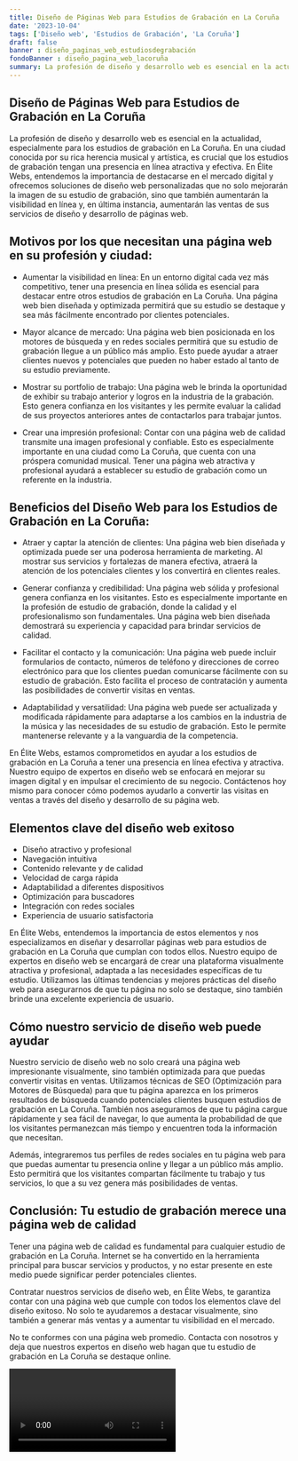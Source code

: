 ```yaml
---
title: Diseño de Páginas Web para Estudios de Grabación en La Coruña
date: '2023-10-04'
tags: ['Diseño web', 'Estudios de Grabación', 'La Coruña']
draft: false
banner : diseño_paginas_web_estudiosdegrabación
fondoBanner : diseño_pagina_web_lacoruña
summary: La profesión de diseño y desarrollo web es esencial en la actualidad, especialmente para los estudios de grabación en La Coruña. En una ciudad conocida por su rica herencia musical y artística, es crucial que los estudios de grabación tengan una presencia en línea atractiva y efectiva. En Élite Webs, entendemos la importancia de destacarse en el mercado digital y ofrecemos soluciones de diseño web personalizadas que no solo mejorarán la imagen de su estudio de grabación, sino que también aumentarán la visibilidad en línea y, en última instancia, aumentarán las ventas de sus servicios de diseño y desarrollo de páginas web.
---
```


## Diseño de Páginas Web para Estudios de Grabación en La Coruña

La profesión de diseño y desarrollo web es esencial en la actualidad, especialmente para los estudios de grabación en La Coruña. En una ciudad conocida por su rica herencia musical y artística, es crucial que los estudios de grabación tengan una presencia en línea atractiva y efectiva. En Élite Webs, entendemos la importancia de destacarse en el mercado digital y ofrecemos soluciones de diseño web personalizadas que no solo mejorarán la imagen de su estudio de grabación, sino que también aumentarán la visibilidad en línea y, en última instancia, aumentarán las ventas de sus servicios de diseño y desarrollo de páginas web.

## Motivos por los que necesitan una página web en su profesión y ciudad:

- Aumentar la visibilidad en línea: En un entorno digital cada vez más competitivo, tener una presencia en línea sólida es esencial para destacar entre otros estudios de grabación en La Coruña. Una página web bien diseñada y optimizada permitirá que su estudio se destaque y sea más fácilmente encontrado por clientes potenciales.

- Mayor alcance de mercado: Una página web bien posicionada en los motores de búsqueda y en redes sociales permitirá que su estudio de grabación llegue a un público más amplio. Esto puede ayudar a atraer clientes nuevos y potenciales que pueden no haber estado al tanto de su estudio previamente.

- Mostrar su portfolio de trabajo: Una página web le brinda la oportunidad de exhibir su trabajo anterior y logros en la industria de la grabación. Esto genera confianza en los visitantes y les permite evaluar la calidad de sus proyectos anteriores antes de contactarlos para trabajar juntos.

- Crear una impresión profesional: Contar con una página web de calidad transmite una imagen profesional y confiable. Esto es especialmente importante en una ciudad como La Coruña, que cuenta con una próspera comunidad musical. Tener una página web atractiva y profesional ayudará a establecer su estudio de grabación como un referente en la industria.

## Beneficios del Diseño Web para los Estudios de Grabación en La Coruña:

- Atraer y captar la atención de clientes: Una página web bien diseñada y optimizada puede ser una poderosa herramienta de marketing. Al mostrar sus servicios y fortalezas de manera efectiva, atraerá la atención de los potenciales clientes y los convertirá en clientes reales.

- Generar confianza y credibilidad: Una página web sólida y profesional genera confianza en los visitantes. Esto es especialmente importante en la profesión de estudio de grabación, donde la calidad y el profesionalismo son fundamentales. Una página web bien diseñada demostrará su experiencia y capacidad para brindar servicios de calidad.

- Facilitar el contacto y la comunicación: Una página web puede incluir formularios de contacto, números de teléfono y direcciones de correo electrónico para que los clientes puedan comunicarse fácilmente con su estudio de grabación. Esto facilita el proceso de contratación y aumenta las posibilidades de convertir visitas en ventas.

- Adaptabilidad y versatilidad: Una página web puede ser actualizada y modificada rápidamente para adaptarse a los cambios en la industria de la música y las necesidades de su estudio de grabación. Esto le permite mantenerse relevante y a la vanguardia de la competencia.

En Élite Webs, estamos comprometidos en ayudar a los estudios de grabación en La Coruña a tener una presencia en línea efectiva y atractiva. Nuestro equipo de expertos en diseño web se enfocará en mejorar su imagen digital y en impulsar el crecimiento de su negocio. Contáctenos hoy mismo para conocer cómo podemos ayudarlo a convertir las visitas en ventas a través del diseño y desarrollo de su página web.

<GifSeo />

<Cta />

## Elementos clave del diseño web exitoso

- Diseño atractivo y profesional
- Navegación intuitiva
- Contenido relevante y de calidad
- Velocidad de carga rápida
- Adaptabilidad a diferentes dispositivos
- Optimización para buscadores
- Integración con redes sociales
- Experiencia de usuario satisfactoria

En Élite Webs, entendemos la importancia de estos elementos y nos especializamos en diseñar y desarrollar páginas web para estudios de grabación en La Coruña que cumplan con todos ellos. Nuestro equipo de expertos en diseño web se encargará de crear una plataforma visualmente atractiva y profesional, adaptada a las necesidades específicas de tu estudio. Utilizamos las últimas tendencias y mejores prácticas del diseño web para asegurarnos de que tu página no solo se destaque, sino también brinde una excelente experiencia de usuario.

## Cómo nuestro servicio de diseño web puede ayudar

Nuestro servicio de diseño web no solo creará una página web impresionante visualmente, sino también optimizada para que puedas convertir visitas en ventas. Utilizamos técnicas de SEO (Optimización para Motores de Búsqueda) para que tu página aparezca en los primeros resultados de búsqueda cuando potenciales clientes busquen estudios de grabación en La Coruña. También nos aseguramos de que tu página cargue rápidamente y sea fácil de navegar, lo que aumenta la probabilidad de que los visitantes permanezcan más tiempo y encuentren toda la información que necesitan.

Además, integraremos tus perfiles de redes sociales en tu página web para que puedas aumentar tu presencia online y llegar a un público más amplio. Esto permitirá que los visitantes compartan fácilmente tu trabajo y tus servicios, lo que a su vez genera más posibilidades de ventas.

## Conclusión: Tu estudio de grabación merece una página web de calidad

Tener una página web de calidad es fundamental para cualquier estudio de grabación en La Coruña. Internet se ha convertido en la herramienta principal para buscar servicios y productos, y no estar presente en este medio puede significar perder potenciales clientes.

Contratar nuestros servicios de diseño web, en Élite Webs, te garantiza contar con una página web que cumple con todos los elementos clave del diseño exitoso. No solo te ayudaremos a destacar visualmente, sino también a generar más ventas y a aumentar tu visibilidad en el mercado.

No te conformes con una página web promedio. Contacta con nosotros y deja que nuestros expertos en diseño web hagan que tu estudio de grabación en La Coruña se destaque online.

<Video />

<CtaBot job='Estudios de Grabación' city='La Coruña'/>

<Gmaps query='La Coruña+españa+maps' />